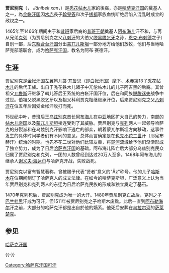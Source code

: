 {{unreferenced|time=2013-08-21T04:55:17+00:00}}
'''贾尼别克'''（{{lang-fa|جٵنٸبەك حان}}，{{lang-kk|ٴاز-جانىبەك حان  /Жәнібек хан}}  ''Jänibek xan''，{{bd|？||1480年}}）是[[秃花帖木儿|秃花帖木儿]]家的後裔，亦是[[哈萨克汗国|哈萨克汗国]]的奠基人之一，為[[欽察汗國|金帐汗国]]因[[术赤|术赤]]長子[[斡兒答|斡兒答]]和次子[[拔都|拔都]]家族血统断绝后陷入混乱时成立的政权之一。

1465年至1466年期间由于和[[昔班|昔班]]家后裔的[[昔班王朝|昔班王朝]]奠基人[[阿布海儿|阿布海儿]]汗不和，与再从兄弟[[克列汗|克列]]（为贾尼别克之父[[八剌汗|八剌汗]]的大伯父[[脱黑脱乞牙|脱黑脱乞牙]]之孙，[[恩克·布剌德|恩克·布剌德]]之子）自别一部，后[[东察合台汗国|东察合台汗国]]分出[[蒙兀儿斯坦|蒙兀儿斯坦]]一部分地方给他们放牧，他们与当地哈萨克部落联合，成为[[哈萨克汗国|哈萨克汗国]]。教名为阿布·赛德汗。

== 生涯 ==
贾尼别克是[[欽察汗國|金帐汗国]]左翼斡儿答·兀鲁思（即[[白帐汗国|白帐汗国]]）麾下、[[术赤|术赤]]第13子[[秃花帖木儿|秃花帖木儿]]的后代王族。出自于秃花铁木儿诸子中兀伦帖木儿的儿子阿吉黑的后裔。其曾祖父[[兀鲁斯|兀鲁斯]]汗继承了斡儿答后王系统的白帐汗国汗位，后在和同族[[脱脱迷失|脱脱迷失]]战争中过世。伯祖父脱黑脱乞牙以及祖父科利贾克相继继承汗位，后来贾尼别克之父[[八剌汗|八剌汗]]在位五年后因受金帐汗攻打而死。

15世纪中叶，昔班后王[[烏茲別克汗國_(15世紀)|乌兹别克]]首长[[阿布海儿|阿布海儿]]在[[中亚|中亚]]地区扩大自己的势力，南部的[[帖木儿帝国|帖木儿帝国]]以及[[蒙兀儿斯坦|蒙兀儿斯坦]]接连受到了其威胁。贾尼别克与[[克列汗|克列]]两人一起领导哈萨克的分裂派和在乌兹别克汗影响下逃亡的部众，朝着蒙兀尔斯坦方向移动，这事件发生的具体时间学者们有不同的意见，总体而言确定是在[[也先不花二世|也先不花二世]]汗（耶宪布赫汗）统治的时期。也先不花二世对他们比较友善，将[[楚河_(中亞)|楚河]]流域给予他们渐渐形成了独立势力，成为了日后[[哈萨克汗国|哈萨克汗国]]的基础。阿布海儿阵亡后大部分乌兹别克民众归属了贾尼别克和克列，一团的人数曾经到达过20万人至多。1468年阿布海儿的继承人[[谢义夫·海达尔|谢义夫·海达尔]]与哈萨克开战，失败战死。

贾尼别克以富有智慧著称，曾被赐予代表“贤者”意义的"Äz"称号。他的儿子[[哈斯木汗_(哈萨克汗国可汗)|哈斯木]]在位期间制订了哈萨克人的成文法律。在如今的哈萨克斯坦，广泛意义上认为当年贾尼别克和克列两人的东迁为日后哈萨克民族的形成和独立奠定了基石。

1470年克列死后，贾尼别克成为唯一的大汗。1480年贾尼别克亡故后，克列之子[[巴兰杜黑|巴兰杜黑]]汗成为可汗，但1511年被贾尼别克之子哈斯木废黜。此后一直到[[阿布勒海尔|阿布勒海尔]]汗之前，大部分的哈萨克汗都是出自於他的嫡系。他死后安葬在[[乌拉尔河|乌拉尔河]]的[[萨莱楚克|萨莱楚克]]。

==参见==
[[哈萨克汗国|哈萨克汗国]]

{{-}}
{{start box}}
{{s-before|无}}
{{s-title|[[哈萨克汗国|哈萨克汗国]]可汗（与[[克列汗|克列汗]]共同执政）|1465年－1480年}}
{{s-after|[[巴兰杜黑|巴兰杜黑]]汗<br />[[哈斯木汗_(哈萨克汗国可汗)|哈斯木可汗]]}}
{{end box}}

[[Category:哈萨克汗国可汗|Category:哈萨克汗国可汗]]